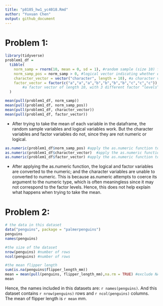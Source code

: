 ```yaml
---
title: "p8105_hw1_yc4018.Rmd"
author: "Yuxuan Chen"
output: github_document
---
```

# Problem 1:
```r
library(tidyverse)
problem1_df = 
  tibble(
    norm_samp = rnorm(10, mean = 0, sd = 1), #random sample (size 10) from standard Normal distribution
    norm_samp_pos = norm_samp > 0, #logical vector indicating whether elements of the sample are greater than 0
    character_vector = vector("character", length = 10), #a character vector of length 10
    factor_vector = factor(c("a","a","a","b","b","b","b","c","c","c")) 
        #a factor vector of length 10, with 3 different factor “levels” ???
  )

mean(pull(problem1_df, norm_samp))
mean(pull(problem1_df, norm_samp_pos))
mean(pull(problem1_df, character_vector))
mean(pull(problem1_df, factor_vector))
```

 - After trying to take the mean of each variable in the dataframe, the random sample variables and logical variables work. But the character variables and factor variables do not, since they are not numeric or logical.

```r
as.numeric(problem1_df$norm_samp_pos) #apply the as.numeric function to the logical variables
as.numeric(problem1_df$character_vector)  #apply the as.numeric function to the character variables
as.numeric(problem1_df$factor_vector) #apply the as.numeric function to the factor variables
```
 - After applying the as.numeric function, the logical and factor variables are converted to the numeric; and the character variables are unable to converted to numeric. This is because as.numeric attempts to coerce its argument to the numeric type, which is often meaningless since it may not correspond to the factor levels. Hence, this does not help explain what happens when trying to take the mean.



# Problem 2: 
```r
# the data in this dataset
data("penguins", package = "palmerpenguins")
penguins
names(penguins)

#the size of the dataset
nrow(penguins) #number of rows
ncol(penguins) #number of rows

#the mean flipper length
sum(is.na(penguins$flipper_length_mm))
mean = mean(pull(penguins, flipper_length_mm),na.rm = TRUE) #exclude NA values and calculate mean for non-missing values
mean
```

Hence, the names included in this datasets are: `r names(penguins)`. And this dataset contains `r nrow(penguins)` rows and `r ncol(penguins)` columns. The mean of flipper length is `r mean` mm.